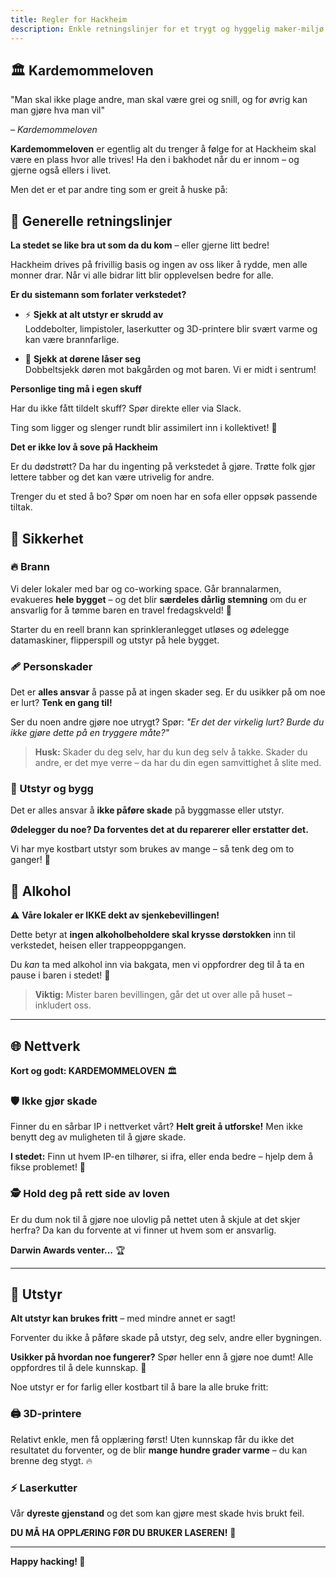 ```yaml
---
title: Regler for Hackheim
description: Enkle retningslinjer for et trygt og hyggelig maker-miljø
---
```



## 🏛️ Kardemommeloven

<div class="border-l-4 border-accent pl-4 my-6 bg-accent/10 p-4 rounded-r">
  <span class="text-xl italic">"Man skal ikke plage andre, man skal være grei og snill, og for øvrig kan man gjøre hva man vil"</span>
  
  *– Kardemommeloven*
</div>

**Kardemommeloven** er egentlig alt du trenger å følge for at Hackheim skal være en plass hvor alle trives! Ha den i bakhodet når du er innom – og gjerne også ellers i livet.

Men det er et par andre ting som er greit å huske på:

## 🧹 Generelle retningslinjer

<CardGrid>
<Card title="🧹 Hold orden" icon="star">

**La stedet se like bra ut som da du kom** – eller gjerne litt bedre! 

Hackheim drives på frivillig basis og ingen av oss liker å rydde, men alle monner drar. Når vi alle bidrar litt blir opplevelsen bedre for alle.

</Card>

<Card title="🔒 Sist ut?" icon="warning">

**Er du sistemann som forlater verkstedet?**

- ⚡ **Sjekk at alt utstyr er skrudd av**  
  Loddebolter, limpistoler, laserkutter og 3D-printere blir svært varme og kan være brannfarlige.

- 🚪 **Sjekk at dørene låser seg**  
  Dobbeltsjekk døren mot bakgården og mot baren. Vi er midt i sentrum!

</Card>

<Card title="📦 Oppbevaring" icon="information">

**Personlige ting må i egen skuff**

Har du ikke fått tildelt skuff? Spør direkte eller via Slack. 

Ting som ligger og slenger rundt blir assimilert inn i kollektivet! 🤖

</Card>

<Card title="😴 Ikke overnatt" icon="error">

**Det er ikke lov å sove på Hackheim**

Er du dødstrøtt? Da har du ingenting på verkstedet å gjøre. Trøtte folk gjør lettere tabber og det kan være utrivelig for andre.

Trenger du et sted å bo? Spør om noen har en sofa eller oppsøk passende tiltak.

</Card>
</CardGrid>

## 🚨 Sikkerhet

### 🔥 Brann
Vi deler lokaler med bar og co-working space. Går brannalarmen, evakueres **hele bygget** – og det blir **særdeles dårlig stemning** om du er ansvarlig for å tømme baren en travel fredagskveld! 🍻

Starter du en reell brann kan sprinkleranlegget utløses og ødelegge datamaskiner, flipperspill og utstyr på hele bygget.

### 🩹 Personskader
Det er **alles ansvar** å passe på at ingen skader seg. Er du usikker på om noe er lurt? **Tenk en gang til!**

Ser du noen andre gjøre noe utrygt? Spør: *"Er det der virkelig lurt? Burde du ikke gjøre dette på en tryggere måte?"*

> **Husk:** Skader du deg selv, har du kun deg selv å takke. Skader du andre, er det mye verre – da har du din egen samvittighet å slite med.

### 🔧 Utstyr og bygg
Det er alles ansvar å **ikke påføre skade** på byggmasse eller utstyr.

**Ødelegger du noe? Da forventes det at du reparerer eller erstatter det.**

Vi har mye kostbart utstyr som brukes av mange – så tenk deg om to ganger! 💭


## 🍺 Alkohol

⚠️ **Våre lokaler er IKKE dekt av sjenkebevillingen!**

Dette betyr at **ingen alkoholbeholdere skal krysse dørstokken** inn til verkstedet, heisen eller trappeoppgangen.

Du *kan* ta med alkohol inn via bakgata, men vi oppfordrer deg til å ta en pause i baren i stedet! 🍻

> **Viktig:** Mister baren bevillingen, går det ut over alle på huset – inkludert oss.

---

## 🌐 Nettverk

**Kort og godt: KARDEMOMMELOVEN** 🏛️

### 🛡️ Ikke gjør skade
Finner du en sårbar IP i nettverket vårt? **Helt greit å utforske!** Men ikke benytt deg av muligheten til å gjøre skade.

**I stedet:** Finn ut hvem IP-en tilhører, si ifra, eller enda bedre – hjelp dem å fikse problemet! 🤝

### 🕵️ Hold deg på rett side av loven
Er du dum nok til å gjøre noe ulovlig på nettet uten å skjule at det skjer herfra? Da kan du forvente at vi finner ut hvem som er ansvarlig. 

**Darwin Awards venter...** 🏆

---

## 🔧 Utstyr

<CardGrid>
<Card title="✅ Fritt tilgjengelig utstyr" icon="rocket">

**Alt utstyr kan brukes fritt** – med mindre annet er sagt!

Forventer du ikke å påføre skade på utstyr, deg selv, andre eller bygningen.

**Usikker på hvordan noe fungerer?** Spør heller enn å gjøre noe dumt! Alle oppfordres til å dele kunnskap. 🤝

</Card>

<Card title="⚠️ Krever opplæring" icon="warning">

Noe utstyr er for farlig eller kostbart til å bare la alle bruke fritt:

### 🖨️ **3D-printere**
Relativt enkle, men få opplæring først! Uten kunnskap får du ikke det resultatet du forventer, og de blir **mange hundre grader varme** – du kan brenne deg stygt. 🔥

### ⚡ **Laserkutter** 
Vår **dyreste gjenstand** og det som kan gjøre mest skade hvis brukt feil.

**DU MÅ HA OPPLÆRING FØR DU BRUKER LASEREN!** 🚨

</Card>
</CardGrid>

---

**Happy hacking! 🚀**
